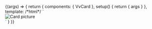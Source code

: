 

<Meta title="Components/Card/Variant" component={VvCard} />

<Canvas>
	<Story
		name="Variant"
		args={{
			variant: 'glass'
		}}>
		{(args) => {
			return {
				components: { VvCard },
				setup() {
					return {
						args
					}
				},
				template:
					/*html*/
					`
					<div class="relative theme theme--light"  style="width: 450px">
						<picture>
							<img class="aspect-photo block" src="https://source.unsplash.com/featured/300×300/?ocean" alt="Card picture"/>
						</picture>
						<vv-card v-bind="args" title="Prova glass" class="absolute inset-32">
							<template #content>
								Prova
							</template>
						</vv-card>
					</div>
					`
			}
		}}
	</Story>
</Canvas>
